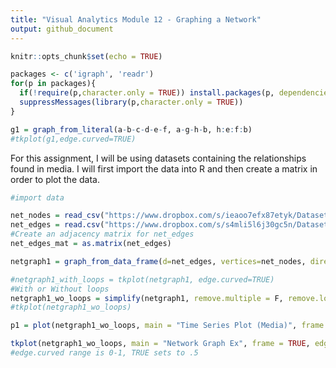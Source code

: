 ---
title: "Visual Analytics Module 12 - Graphing a Network"
output: github_document
---

```{r setup, include=FALSE}
knitr::opts_chunk$set(echo = TRUE)
```

```{r packages, echo=FALSE, include=FALSE}
packages <- c('igraph', 'readr')
for(p in packages){
  if(!require(p,character.only = TRUE)) install.packages(p, dependencies = TRUE)
  suppressMessages(library(p,character.only = TRUE))
}
```

```{r tkplot, echo=TRUE, include=FALSE}
g1 = graph_from_literal(a-b-c-d-e-f, a-g-h-b, h:e:f:b)
#tkplot(g1,edge.curved=TRUE)
```

For this assignment, I will be using datasets containing the relationships found in media. I will first import the data into R and then create a matrix in order to plot the data.

```{r network, echo=TRUE, comment=NA, message=FALSE}
#import data

net_nodes = read_csv("https://www.dropbox.com/s/ieaoo7efx87etyk/Dataset1-Media-Example-NODES.csv?dl=1")
net_edges = read.csv("https://www.dropbox.com/s/s4mli5l6j30gc5n/Dataset1-Media-Example-EDGES.csv?dl=1")
#Create an adjacency matrix for net_edges
net_edges_mat = as.matrix(net_edges)
```

```{r networkgraph, echo=TRUE, include=FALSE}
netgraph1 = graph_from_data_frame(d=net_edges, vertices=net_nodes, directed=TRUE) 

#netgraph1_with_loops = tkplot(netgraph1, edge.curved=TRUE)
#With or Without loops
netgraph1_wo_loops = simplify(netgraph1, remove.multiple = F, remove.loops = T) 
#tkplot(netgraph1_wo_loops)
```

```{r graph paramaters, echo=TRUE}
p1 = plot(netgraph1_wo_loops, main = "Time Series Plot (Media)", frame = TRUE, edge.arrow.size=.5, vertex.color = "salmon", vertex.label=net_nodes$media, vertex.label.color="black", vertex.size = 7, edge.curved = .5, edge.width=2, shape='sphere')

tkplot(netgraph1_wo_loops, main = "Network Graph Ex", frame = TRUE, edge.arrow.size=.5, vertex.color = "salmon", vertex.label=net_nodes$media, vertex.label.color="black", vertex.size = 7, vertex.label.family = "Times", edge.curved = .5,)
#edge.curved range is 0-1, TRUE sets to .5
```

